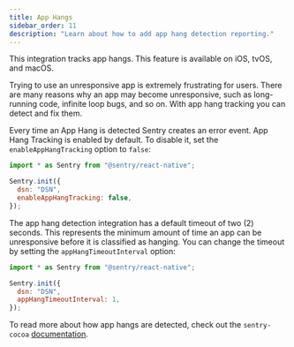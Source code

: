 ```yaml
---
title: App Hangs
sidebar_order: 11
description: "Learn about how to add app hang detection reporting."
---
```


This integration tracks app hangs. This feature is available on iOS, tvOS, and macOS.

Trying to use an unresponsive app is extremely frustrating for users. There are many reasons why an app may become unresponsive, such as long-running code, infinite loop bugs, and so on. With app hang tracking you can detect and fix them.

Every time an App Hang is detected Sentry creates an error event. App Hang Tracking is enabled by default. To disable it, set the `enableAppHangTracking` option to `false`:

```javascript
import * as Sentry from "@sentry/react-native";

Sentry.init({
  dsn: "DSN",
  enableAppHangTracking: false,
});
```

The app hang detection integration has a default timeout of two (2) seconds. This represents the minimum amount of time an app can be unresponsive before it is classified as hanging. You can change the timeout by setting the `appHangTimeoutInterval` option:

```javascript
import * as Sentry from "@sentry/react-native";

Sentry.init({
  dsn: "DSN",
  appHangTimeoutInterval: 1,
});
```

To read more about how app hangs are detected, check out the `sentry-cocoa` [documentation](/platforms/apple/configuration/app-hangs/).
